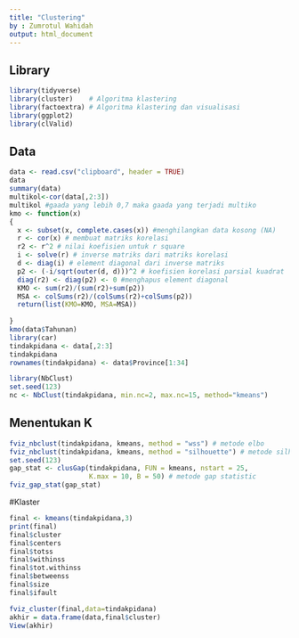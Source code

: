 ```yaml
---
title: "Clustering"
by : Zumrotul Wahidah
output: html_document
---
```


## Library

```r
library(tidyverse)  
library(cluster)    # Algoritma klastering
library(factoextra) # Algoritma klastering dan visualisasi
library(ggplot2)
library(clValid)
```

## Data

```r
data <- read.csv("clipboard", header = TRUE)
data
summary(data)
multikol<-cor(data[,2:3])
multikol #gaada yang lebih 0,7 maka gaada yang terjadi multiko
kmo <- function(x)
{
  x <- subset(x, complete.cases(x)) #menghilangkan data kosong (NA)
  r <- cor(x) # membuat matriks korelasi
  r2 <- r^2 # nilai koefisien untuk r square
  i <- solve(r) # inverse matriks dari matriks korelasi
  d <- diag(i) # element diagonal dari inverse matriks
  p2 <- (-i/sqrt(outer(d, d)))^2 # koefisien korelasi parsial kuadrat
  diag(r2) <- diag(p2) <- 0 #menghapus element diagonal
  KMO <- sum(r2)/(sum(r2)+sum(p2))
  MSA <- colSums(r2)/(colSums(r2)+colSums(p2))
  return(list(KMO=KMO, MSA=MSA))
  
}
kmo(data$Tahunan)
library(car)
tindakpidana <- data[,2:3]
tindakpidana
rownames(tindakpidana) <- data$Province[1:34]
```

```r
library(NbClust)
set.seed(123)
nc <- NbClust(tindakpidana, min.nc=2, max.nc=15, method="kmeans")
```

## Menentukan K
```r
fviz_nbclust(tindakpidana, kmeans, method = "wss") # metode elbo
fviz_nbclust(tindakpidana, kmeans, method = "silhouette") # metode silhouette
set.seed(123)
gap_stat <- clusGap(tindakpidana, FUN = kmeans, nstart = 25,
                    K.max = 10, B = 50) # metode gap statistic
fviz_gap_stat(gap_stat)
```

#Klaster 
```r
final <- kmeans(tindakpidana,3)
print(final)
final$cluster
final$centers
final$totss
final$withinss
final$tot.withinss
final$betweenss
final$size
final$ifault
```

```r
fviz_cluster(final,data=tindakpidana)
akhir = data.frame(data,final$cluster)
View(akhir)
```



